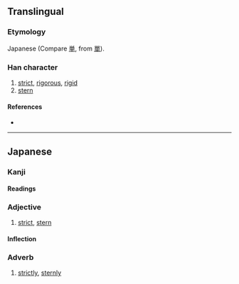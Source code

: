 {{also|嚴|严}}
{{character info}}
==Translingual==
{{Han simplified forms|嚴|厳|严}}

===Etymology===
Japanese {{Han simp|嚴|f=吅|t=𭕄}} (Compare [[単]], from [[單]]).

===Han character===
{{Han char|rn=27|rad=厂|as=15|sn=17|four=|canj=FMMJK,FMNJK|ids=⿱𭕄𠪚}}

# [[strict]], [[rigorous]], [[rigid]]
# [[stern]]

====References====
* {{Han ref|kx=0163.131|dkj=03048|hdz=10047.031|uh=53B3|ud=21427}}

----

==Japanese==
{{ja-kanji forms|厳|嚴}}

===Kanji===
{{ja-kanji|grade=6|rs=厂15|kyu=嚴}}

====Readings====
{{ja-readings
|goon=ごん<ごん<ごむ
|kanon=げん<げん<げむ
|kun=いか-い, いか-つ, いか-つい, いつか-し, いつく-し, いか-めし.い, おご-し, おごそ-か, きび-し.い
|nanori=いかし, いず, いつ, いづ, いつき, いわ, かね, きゅうら, たか, つよ, とし, ひろ, よし
}}

===Adjective===
{{ja-adj|infl=tari|げん}}

# [[strict]], [[stern]]

====Inflection====
{{ja-conj-bungo|げん|adj-tar}}
{{ja-conj-bungo|げん|adj-nar}}

===Adverb===
{{ja-pos|adverb|げん}}

# [[strictly]], [[sternly]]